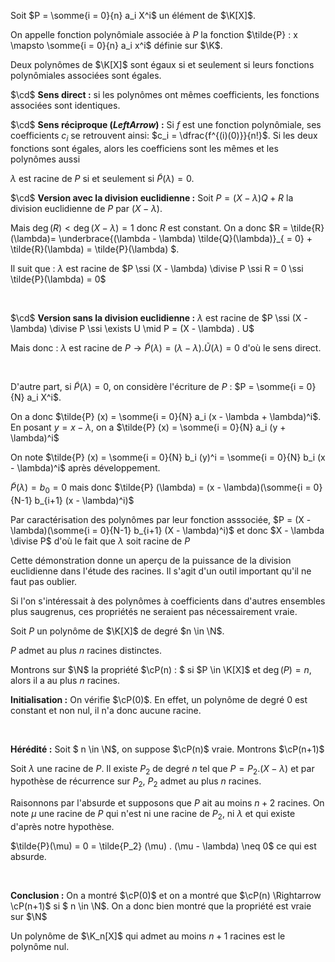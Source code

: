 

<Item type='definition' titre='fonction polynômiale'>

Soit $P = \somme{i = 0}{n} a_i X^i$ un élément de $\K[X]$.

On appelle fonction polynômiale associée à $P$ la fonction $\tilde{P} : x \mapsto \somme{i = 0}{n} a_i x^i$ définie sur $\K$.
</Item>


<Item type='proposition' titre='caractérisation par les fonctions polynômiales'>

Deux polynômes de $\K[X]$ sont égaux si et seulement si leurs fonctions polynômiales associées sont égales.
</Item>

<Hideable type='démonstration' titre=''>

$\cd$ **Sens direct :** si les polynômes ont mêmes coefficients, les fonctions associées sont identiques.

$\cd$ **Sens réciproque ($LeftArrow$) :** Si $f$ est une fonction polynômiale, ses coefficients $c_i$ se retrouvent ainsi: $c_i = \dfrac{f^{(i)(0)}}{n!}$. Si les deux fonctions sont égales, alors les coefficiens sont les mêmes et les polynômes aussi
</Hideable>


<Item type='proposition' titre='caractérisation des racines'>

$\lambda$ est racine de $P$ si et seulement si $\tilde{P}(\lambda) = 0$.

</Item>

<Hideable type='démonstration' titre=''>

$\cd$ **Version avec la division euclidienne :** Soit $P = (X - \lambda) Q + R$ la division euclidienne de $P$ par $(X - \lambda)$.

Mais $\deg(R) < \deg(X - \lambda) = 1$ donc $R$ est constant. On a donc $R = \tilde{R}(\lambda)= \underbrace{(\lambda - \lambda) \tilde{Q}(\lambda)}_{ = 0} + \tilde{R}(\lambda) =  \tilde{P}(\lambda) $.

Il suit que  : $\lambda$ est racine de $P \ssi (X - \lambda) \divise P \ssi R = 0 \ssi \tilde{P}(\lambda) = 0$


<br/>

$\cd$ **Version sans la division euclidienne :**
$\lambda$ est racine de $P  \ssi  (X - \lambda) \divise P  \ssi  \exists U \mid P = (X - \lambda) . U$

Mais donc : $\lambda$ est racine de $P \rightarrow \tilde{P}(\lambda) = (\lambda - \lambda) . \tilde{U}(\lambda) = 0$ d'où le sens direct.

<br/>

D'autre part, si $\tilde{P}(\lambda) = 0$, on considère l'écriture de $P$ : $P = \somme{i = 0}{N} a_i X^i$. 

On a donc $\tilde{P} (x) =  \somme{i = 0}{N} a_i (x - \lambda + \lambda)^i$. En posant $y = x-\lambda$, on a $\tilde{P} (x) = \somme{i = 0}{N} a_i (y + \lambda)^i$

On note $\tilde{P} (x) = \somme{i = 0}{N} b_i (y)^i = \somme{i = 0}{N} b_i (x - \lambda)^i$ après développement.

$\tilde{P} (\lambda) = b_0 = 0$ mais donc  $\tilde{P} (\lambda) = (x - \lambda)(\somme{i = 0}{N-1} b_{i+1} (x - \lambda)^i)$

Par caractérisation des polynômes par leur fonction asssociée, $P = (X - \lambda)(\somme{i = 0}{N-1} b_{i+1} (X - \lambda)^i)$ et donc $X - \lambda \divise P$ d'où le fait que $\lambda$ soit racine de $P$

</Hideable>

<Remarque titre=''>

Cette démonstration donne un aperçu de la puissance de la division euclidienne dans l'étude des racines. Il s'agit d'un outil important qu'il ne faut pas oublier.
</Remarque>


<Remarque titre=''>

Si l'on s'intéressait à des polynômes à coefficients dans d'autres ensembles plus saugrenus, ces propriétés ne seraient pas nécessairement vraie.
</Remarque>




<Item type='proposition' titre="nombre de racines d'un polynôme">

Soit $P$ un polynôme de $\K[X]$ de degré $n \in \N$.

$P$ admet au plus $n$ racines distinctes.
</Item>

<Hideable type='démonstration' titre=''>

Montrons sur $\N$ la propriété $\cP(n) : $ si $P \in \K[X]$ et $\deg(P) = n$, alors il a au plus $n$ racines.

**Initialisation :** On vérifie $\cP(0)$. En effet, un polynôme de degré $0$ est constant et non nul, il n'a donc aucune racine.

<br/>

**Hérédité :** Soit $ n \in \N$, on suppose $\cP(n)$ vraie. Montrons $\cP(n+1)$ 

Soit $\lambda$ une racine de $P$. Il existe $P_2$ de degré $n$ tel que $P = P_2 . (X - \lambda)$ et par hypothèse de récurrence sur $P_2$, $P_2$ admet au plus $n$ racines.

Raisonnons par l'absurde et supposons que $P$ ait au moins $n+2$ racines. On note $\mu$ une racine de $P$ qui n'est ni une racine de $P_2$, ni $\lambda$ et qui existe d'après notre hypothèse.

$\tilde{P}(\mu) = 0 = \tilde{P_2} (\mu) . (\mu - \lambda) \neq 0$ ce qui est absurde.

<br/>

**Conclusion :** On a montré $\cP(0)$ et on a montré que $\cP(n) \Rightarrow \cP(n+1)$ si $ n \in \N$. On a donc bien montré que la propriété est vraie sur $\N$

</Hideable>


<Item type='consequence' titre=''>

Un polynôme de $\K_n[X]$ qui admet au moins $n+1$ racines est le polynôme nul.
</Item>
